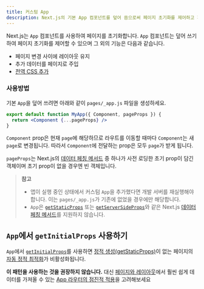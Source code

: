 ```yaml
---
title: 커스텀 App
description: Next.js의 기본 App 컴포넌트를 덮어 씀으로써 페이지 초기화를 제어하고 페이지 전체에 적용되는 레이아웃을 추가합니다.
---
```


Next.js는 `App` 컴포넌트를 사용하여 페이지를 초기화합니다. `App` 컴포넌트는 덮어 쓰기 하여 페이지 초기화를 제어할 수 있으며 그 외의 기능은 다음과 같습니다.

- 페이지 변경 사이에 레이아웃 유지
- 추가 데이터를 페이지로 주입
- [전역 CSS 추가](/docs/03-pages/01-building-your-application/04-styling)

### 사용방법

기본 `App`을 덮어 쓰려면 아래와 같이 `pages/_app.js` 파일을 생성하세요.

```jsx filename="pages/_app.js"
export default function MyApp({ Component, pageProps }) {
  return <Component {...pageProps} />
}
```

`Component` prop은 현재 `page`에 해당하므로 라우트를 이동할 때마다 `Component`는 새 `page`로 변경됩니다. 따라서 `Component`에 전달하는 prop은 모두 `page`가 받게 됩니다.

`pageProps`는 Next.js의 [데이터 페칭 메서드](/docs/03-pages/01-building-your-application/03-data-fetching) 중 하나가 사전 로딩한 초기 prop이 담긴 객체이며 초기 prop이 없을 경우엔 빈 객체입니다.

> **참고**
>
> - 앱이 실행 중인 상태에서 커스텀 `App`을 추가했다면 개발 서버를 재실행해야 합니다. 이는 `pages/_app.js`가 기존에 없었을 경우에만 해당합니다.
> - `App`은 [`getStaticProps`](/docs/03-pages/01-building-your-application/03-data-fetching/01-get-static-props.mdx) 또는 [`getServerSideProps`](/docs/03-pages/01-building-your-application/03-data-fetching/03-get-server-side-props.mdx)와 같은 Next.js [데이터 페칭 메서드](/docs/03-pages/01-building-your-application/03-data-fetching)를 지원하지 않습니다.

## `App`에서 `getInitialProps` 사용하기

`App`에서 [`getInitialProps`](/docs/03-pages/02-api-reference/02-functions/get-initial-props.mdx)를 사용하면 [정적 생성(getStaticProps)](/docs/03-pages/01-building-your-application/03-data-fetching/01-get-static-props.mdx)이 없는 페이지의 [자동 정적 최적화](/docs/03-pages/01-building-your-application/02-rendering/04-automatic-static-optimization.mdx)가 비활성화됩니다.

**이 패턴을 사용하는 것을 권장하지 않습니다.** 대신 [페이지와 레이아웃](/docs/02-app/01-building-your-application/01-routing/02-pages-and-layouts.mdx)에서 훨씬 쉽게 데이터를 가져올 수 있는 [App 라우터의 점진적 적용](/docs/02-app/01-building-your-application/08-upgrading/02-app-router-migration.mdx)을 고려해보세요
